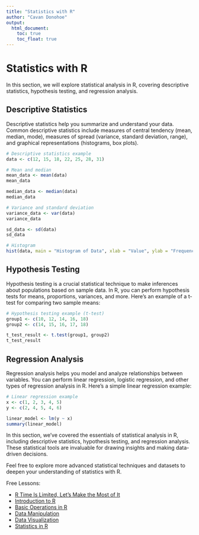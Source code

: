 ```yaml
---
title: "Statistics with R"
author: "Cavan Donohoe"
output:
  html_document:
    toc: true
    toc_float: true
---
```


# Statistics with R

In this section, we will explore statistical analysis in R, covering descriptive statistics, hypothesis testing, and regression analysis.

## Descriptive Statistics

Descriptive statistics help you summarize and understand your data. Common descriptive statistics include measures of central tendency (mean, median, mode), measures of spread (variance, standard deviation, range), and graphical representations (histograms, box plots).

```r
# Descriptive statistics example
data <- c(12, 15, 18, 22, 25, 28, 31)

# Mean and median
mean_data <- mean(data)
mean_data

median_data <- median(data)
median_data

# Variance and standard deviation
variance_data <- var(data)
variance_data

sd_data <- sd(data)
sd_data

# Histogram
hist(data, main = "Histogram of Data", xlab = "Value", ylab = "Frequency")
```

## Hypothesis Testing
Hypothesis testing is a crucial statistical technique to make inferences about populations based on sample data. In R, you can perform hypothesis tests for means, proportions, variances, and more. Here's an example of a t-test for comparing two sample means:

```r
# Hypothesis testing example (t-test)
group1 <- c(10, 12, 14, 16, 18)
group2 <- c(14, 15, 16, 17, 18)

t_test_result <- t.test(group1, group2)
t_test_result
```

## Regression Analysis
Regression analysis helps you model and analyze relationships between variables. You can perform linear regression, logistic regression, and other types of regression analysis in R. Here's a simple linear regression example:

```r
# Linear regression example
x <- c(1, 2, 3, 4, 5)
y <- c(2, 4, 5, 4, 6)

linear_model <- lm(y ~ x)
summary(linear_model)
```

In this section, we've covered the essentials of statistical analysis in R, including descriptive statistics, hypothesis testing, and regression analysis. These statistical tools are invaluable for drawing insights and making data-driven decisions.

Feel free to explore more advanced statistical techniques and datasets to deepen your understanding of statistics with R.


Free Lessons:

- [R Time Is Limited, Let's Make the Most of It](https://cavandonohoe.github.io/learn_r.html)
- [Introduction to R](https://cavandonohoe.github.io/intro_to_r.html)
- [Basic Operations in R](https://cavandonohoe.github.io/basic_operations_r.html)
- [Data Manipulation](https://cavandonohoe.github.io/data_manipulation_r.html)
- [Data Visualization](https://cavandonohoe.github.io/data_visualization_r.html)
- [Statistics in R](https://cavandonohoe.github.io/statistics_with_r.html)
